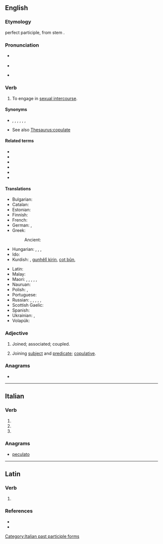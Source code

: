 ==English==

===Etymology===
{{der|en|la|copulare||to couple}} perfect participle, from stem {{m|la|copulat-}}.

===Pronunciation===
* {{a|UK}} {{IPA|/ˈkɒp.jə.leɪt/|lang=en}}
* {{rhymes|ɒpjəleɪt|lang=en}}
* {{a|US}} {{IPA|/ˈkɔ.pjə.leɪt/|lang=en}}

===Verb===
{{en-verb|copulat}}

# To engage in [[sexual intercourse]].

====Synonyms====
* {{l|en|fuck}}, {{l|en|make love}}, {{l|en|screw}}, {{l|en|swive}}, {{l|en|bang}}, {{l|en|sleep together}}, {{l|en|boff}}
* See also [[Thesaurus:copulate]]

====Related terms====
* {{l|en|copulin}}
* {{l|en|copulation}}
* {{l|en|copulator}}
* {{l|en|copulatee}}
* {{l|en|copulable}}
* {{l|en|copulability}}

====Translations====
{{trans-top|to engage in sexual intercourse}}
* Bulgarian: {{t|bg|съвокуплявам се}}
* Catalan: {{t+|ca|copular}}
* Estonian: {{t|et|paarituma}}
* Finnish: {{t+|fi|paritella}}
* French: {{t+|fr|coïter}}
* German: {{t+|de|kopulieren}}, {{t|de|beischlafen}}
* Greek:
*: Ancient: {{t|grc|[[μίγνυμι|μίγνυμαι]]}}
* Hungarian: {{t+|hu|közösül}}, {{t+|hu|párosodik}}, {{t+|hu|párzik}}, {{t+|hu|üzekedik}}
* Ido: {{t+|io|koitar}}
* Kurdish: {{t+|ku|perîn}}, [[gunhêlî|gunhêlî kirin]], [[cot|cot bûn]], {{t+|ku|gan}}
{{trans-mid}}
* Latin: {{t|la|coeo}}
* Malay: {{t|ms|mengawan}}
* Maori: {{t|mi|ai}}, {{t|mi|mahimahi}}, {{t|mi|onioni}}, {{t|mi|tauonioni}}, {{t|mi|tōkai}}, {{t|mi|hika}}
* Nauruan: {{t|na|meir}}
* Polish: {{t+|pl|spółkować}}, {{t+|pl|kopulować}}
* Portuguese: {{t+|pt|copular}}
* Russian: {{qualifier|intransitive}} {{t+|ru|совокупля́ться|impf}}, {{t+|ru|совокупи́ться|pf}}, {{t+|ru|сноша́ться|impf}}, {{t+|ru|спа́риваться|impf}}, {{t+|ru|спа́риваться|impf}}, {{t+|ru|спа́риться|pf}} {{qualifier|of animals}}
* Scottish Gaelic: {{qualifier|birds}} {{t|gd|cliath}}
* Spanish: {{t+|es|copular}}
* Ukrainian: {{t|uk|зляга́тися|impf}}, {{t|uk|злягти́ся|pf}}
* Volapük: {{t+|vo|koitön}}
{{trans-bottom}}

{{trans-see|copulate|mate}}

{{trans-see|copulate|cover}}

{{trans-see|take part in a sexual act|have sex}}

{{trans-see|to engage in sexual intercourse|make love}}

{{trans-see|to have sexual intercourse with someone, something|mount}}

{{trans-see|to have sexual intercourse with|bed}}

===Adjective===
{{en-adj|-}}

# {{lb|en|obsolete}} Joined; associated; coupled.
#: {{rfquotek|Francis Bacon}}
# {{lb|en|grammar}} Joining [[subject]] and [[predicate]]; [[copulative]].
#: {{rfquotek|F. A. March}}

===Anagrams===
* {{anagrams|en|a=aceloptu|outplace}}

----

==Italian==

===Verb===
{{head|it|verb form}}

# {{inflection of|copulare||2|p|pres|indc|lang=it}}
# {{inflection of|copulare||2|p|impr|lang=it}}
# {{feminine plural of|copulato|lang=it}}

===Anagrams===
* [[peculato#Italian|peculato]]

[[Category:Italian past participle forms]]

----

==Latin==

===Verb===
{{la-verb-form|cōpulāte}}

# {{inflection of|cōpulō||2|p|pres|actv|impr|lang=la}}

===References===
* {{R:L&S}}
* {{R:Gaffiot}}
